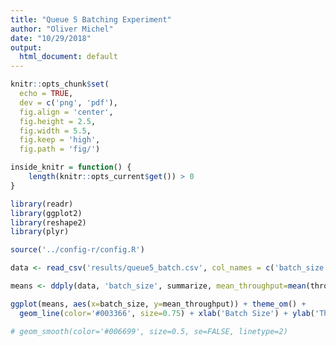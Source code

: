 ```yaml
---
title: "Queue 5 Batching Experiment"
author: "Oliver Michel"
date: "10/29/2018"
output:
  html_document: default
---
```


```r
knitr::opts_chunk$set(
  echo = TRUE,
  dev = c('png', 'pdf'), 
  fig.align = 'center',
  fig.height = 2.5,
  fig.width = 5.5,
  fig.keep = 'high',
  fig.path = 'fig/') 

inside_knitr = function() {
    length(knitr::opts_current$get()) > 0
}

library(readr)
library(ggplot2)
library(reshape2)
library(plyr)

source('../config-r/config.R')
```

```r
data <- read_csv('results/queue5_batch.csv', col_names = c('batch_size', 'count', 'time', 'throughput'))
```

```r
means <- ddply(data, 'batch_size', summarize, mean_throughput=mean(throughput))

ggplot(means, aes(x=batch_size, y=mean_throughput)) + theme_om() + 
  geom_line(color='#003366', size=0.75) + xlab('Batch Size') + ylab('Throughput [M records/s]')

# geom_smooth(color='#006699', size=0.5, se=FALSE, linetype=2) 
```

